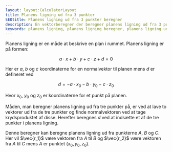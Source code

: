 ---
layout: layout:CalculatorLayout
title: Planens ligning ud fra 3 punkter
SEOtitle: Planens ligning ud fra 3 punkter beregner
description: En vektorberegner der beregner planens ligning ud fra 3 punkter
keywords: planens ligning, planens ligning beregner, planens ligning ud fra tre punkter, vektor 3d
---


Planens ligning er en måde at beskrive en plan i rummet. Planens ligning er på formen:

$$
a \cdot x + b \cdot y + c \cdot z + d = 0
$$

Her er $a$, $b$ og $c$ koordinaterne for en normalvektor til planen mens $d$ er defineret ved

$$
d = -a \cdot x_0 - b \cdot y_0 - c \cdot z_0
$$

Hvor $x_0$, $y_0$ og $z_0$ er koordinaterne for et punkt på planen.

Måden, man beregner planens ligning ud fra tre punkter på, er ved at lave to vektorer ud fra de tre punkter og finde normalvektoren ved at tage krydsproduktet af disse. Herefter beregnes $d$ ved at indsætte et af de tre punkter i planens ligning.

Denne beregner kan beregne planens ligning ud fra punkterne $A$, $B$ og $C$. Her vil $\vec{r_1}$ være vektoren fra $A$ til $B$ og $\vec{r_2}$ være vektoren fra $A$ til $C$ mens $A$ er punktet $(x_0, y_0, z_0)$.

<Calculator client:only />
